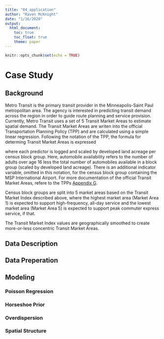 ```yaml
---
title: "04_application"
author: "Raven McKnight"
date: "1/16/2020"
output: 
  html_document:
    toc: true
    toc_float: true
    theme: paper
---
```


```r
knitr::opts_chunk$set(echo = TRUE)
```

# Case Study

## Background

Metro Transit is the primary transit provider in the Minneapolis-Saint Paul metropolitan area. The agency is interested in predicting transit demand across the region in order to guide route planning and service provision. Currently, Metro Transit uses a set of 5 Transit Market Areas to estimate spatial demand. The Transit Market Areas are writen into the official Transportation Planning Policy (TPP) and are calculated using a simple linear regression. Following the notation of the TPP, the formula for determing Transit Market Areas is expressed

\begin{align}
\text{Transit Market Index }  = & 0.64\text{ * population density} + 0.23\text{ * intersection density} +  \\
& 0.20\text{ * employment_density} + 0.11\text{ * automobile availability}
\end{align}

where each predictor is logged and scaled by developed land acreage per census block group. Here, automobile availability refers to the number of adults over age 16 less the total number of automobiles available in a block group (scaled by developed land acreage). There is an additional indicator variable, omitted in this notation, for the census block group containing the MSP International Airport. For more documentation of the official Transit Market Areas, refere to the TPPs [Appendix G](https://metrocouncil.org/Transportation/Planning-2/Key-Transportation-Planning-Documents/Transportation-Policy-Plan/The-Adopted-2040-TPP-(1)/Final-2040-Transportation-Policy-Plan/2040-TPP-Appendix-G-Transit-Design-and-Perf-Standa.aspx). 

Census block groups are split into 5 market areas based on the Transit Market Index described above, where the highest market area (Market Area 1) is expected to support high-frequency, all-day service and the lowest market area (Market Area 5) is expected to support peak commuter express service, if that. 

The Transit Market Index values are geographically smoothed to create more-or-less concentric Transit Market Areas. 

## Data Description

## Data Preperation

## Modeling

### Poisson Regression

### Horseshoe Prior

### Overdispersion

### Spatial Structure